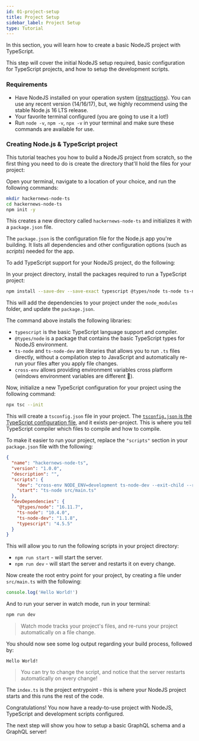 ```yaml
---
id: 01-project-setup
title: Project Setup
sidebar_label: Project Setup
type: Tutorial
---
```


In this section, you will learn how to create a basic NodeJS project with TypeScript.

This step will cover the initial NodeJS setup required, basic configuration for TypeScript projects, and how to setup the development scripts.

### Requirements

- Have NodeJS installed on your operation system ([instructions](https://nodejs.org/en/download/package-manager/)). You can use any recent version (14/16/17), but, we highly recommend using the stable Node.js 16 LTS release.
- Your favorite terminal configured (you are going to use it a lot!)
- Run `node -v`, `npm -v`, `npx -v` in your terminal and make sure these commands are available for use.

### Creating Node.js & TypeScript project

This tutorial teaches you how to build a NodeJS project from scratch, so the first thing you need to do is create the
directory that'll hold the files for your project:

<Instruction>

Open your terminal, navigate to a location of your choice, and run the following commands:

```bash
mkdir hackernews-node-ts
cd hackernews-node-ts
npm init -y
```

</Instruction>

This creates a new directory called `hackernews-node-ts` and initializes it with a `package.json` file.

The `package.json` is the configuration file for the Node.js app you're building. It lists all dependencies and other configuration options (such as _scripts_) needed for the app.

To add TypeScript support for your NodeJS project, do the following:

<Instruction>

In your project directory, install the packages required to run a TypeScript project:

```bash
npm install --save-dev --save-exact typescript @types/node ts-node ts-node-dev cross-env
```

</Instruction>

This will add the dependencies to your project under the `node_modules` folder, and update the `package.json`.

The command above installs the following libraries:

- `typescript` is the basic TypeScript language support and compiler.
- `@types/node` is a package that contains the basic TypeScript types for NodeJS environment.
- `ts-node` and `ts-node-dev` are libraries that allows you to run `.ts` files directly, without a compilation step to JavaScript and automatically re-run your files after you apply file changes.
- `cross-env` allows providing environment variables cross platform (windows environment variables are different 🤷).

<Instruction>

Now, initialize a new TypeScript configuration for your project using the following command:

```bash
npx tsc --init
```

</Instruction>

This will create a `tsconfig.json` file in your project. The [`tsconfig.json` is the TypeScript configuration file](https://www.typescriptlang.org/docs/handbook/tsconfig-json.html), and it exists per-project. This is where you tell TypeScript compiler which files to compile and how to compile.

<Instruction>

To make it easier to run your project, replace the `"scripts"` section in your `package.json` file with the following:

```json
{
  "name": "hackernews-node-ts",
  "version": "1.0.0",
  "description": "",
  "scripts": {
    "dev": "cross-env NODE_ENV=development ts-node-dev --exit-child --respawn src/main.ts",
    "start": "ts-node src/main.ts"
  },
  "devDependencies": {
    "@types/node": "16.11.7",
    "ts-node": "10.4.0",
    "ts-node-dev": "1.1.8",
    "typescript": "4.5.5"
  }
}
```

</Instruction>

This will allow you to run the following scripts in your project directory:

- `npm run start` - will start the server.
- `npm run dev` - will start the server and restarts it on every change.

<Instruction>

Now create the root entry point for your project, by creating a file under `src/main.ts` with the following:

```typescript
console.log('Hello World!')
```

</Instruction>

And to run your server in watch mode, run in your terminal:

```bash
npm run dev
```

> Watch mode tracks your project's files, and re-runs your project automatically on a file change.

You should now see some log output regarding your build process, followed by:

```(nocopy)
Hello World!
```

> You can try to change the script, and notice that the server restarts automatically on every change!

The `index.ts` is the project entrypoint - this is where your NodeJS project starts and this runs the rest of the code.

Congratulations! You now have a ready-to-use project with NodeJS, TypeScript and development scripts configured.

The next step will show you how to setup a basic GraphQL schema and a GraphQL server!
